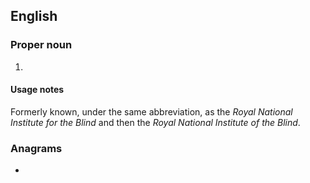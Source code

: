 ==English==

===Proper noun===
{{en-proper noun}}

# {{lb|en|UK}} {{initialism of|{{w|Royal National Institute of Blind People}}|lang=en}}

====Usage notes====
Formerly known, under the same abbreviation, as the ''Royal National Institute for the Blind'' and then the ''Royal National Institute of the Blind''.

===Anagrams===
* {{anagrams|en|brin}}